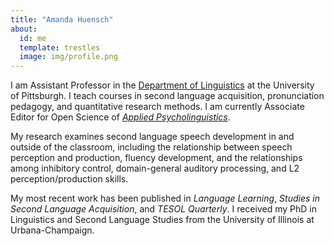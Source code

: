 ```yaml
---
title: "Amanda Huensch"
about:
  id: me
  template: trestles
  image: img/profile.png
---
```


:::{#me}

I am Assistant Professor in the [Department of Linguistics](https://www.linguistics.pitt.edu/){target="_blank"} at the University of Pittsburgh. I teach courses in second language acquisition, pronunciation pedagogy, and quantitative research methods. I am currently Associate Editor for Open Science of [*Applied Psycholinguistics*](https://www.cambridge.org/core/journals/applied-psycholinguistics){target="_blank"}.

My research examines second language speech development in and outside of the classroom, including the relationship between speech perception and production, fluency development, and the relationships among inhibitory control, domain-general auditory processing, and L2 perception/production skills.

My most recent work has been published in *Language Learning*, *Studies in Second Language Acquisition*, and *TESOL Quarterly*. I received my PhD in Linguistics and Second Language Studies from the University of Illinois at Urbana-Champaign.

:::

